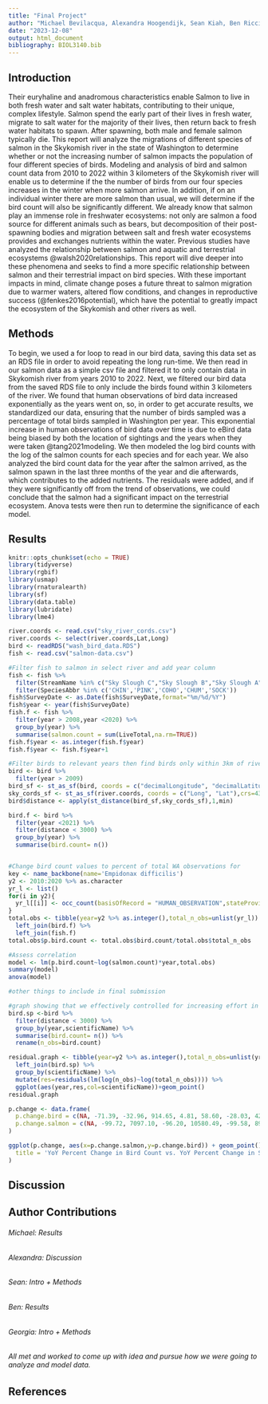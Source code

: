 ```yaml
---
title: "Final Project"
author: "Michael Bevilacqua, Alexandra Hoogendijk, Sean Kiah, Ben Riccio, Georgia Sisk"
date: "2023-12-08"
output: html_document
bibliography: BIOL3140.bib
---
```

## Introduction 

Their euryhaline and anadromous characteristics enable Salmon to live in both fresh water and salt water habitats, contributing to their unique, complex lifestyle. Salmon spend the early part of their lives in fresh water, migrate to salt water for the majority of their lives, then return back to fresh water habitats to spawn. After spawning, both male and female salmon typically die. This report will analyze the migrations of different species of salmon in the Skykomish river in the state of Washington to determine whether or not the increasing number of salmon impacts the population of four different species of birds. Modeling and analysis of bird and salmon count data from 2010 to 2022 within 3 kilometers of the Skykomish river will enable us to determine if the the number of birds from our four species increases in the winter when more salmon arrive. In addition, if on an individual winter there are more salmon than usual, we will determine if the bird count will also be significantly different. We already know that salmon play an immense role in freshwater ecosystems: not only are salmon a food source for different animals such as bears, but decomposition of their post-spawning bodies and migration between salt and fresh water ecosystems provides and exchanges nutrients within the water. Previous studies have analyzed the relationship between salmon and aquatic and terrestrial ecosystems @walsh2020relationships. This report will dive deeper into these phenomena and seeks to find a more specific relationship between salmon and their terrestrial impact on bird species. With these important impacts in mind, climate change poses a future threat to salmon migration due to warmer waters, altered flow conditions, and changes in reproductive success (@fenkes2016potential), which have the potential to greatly impact the ecosystem of the Skykomish and other rivers as well.

## Methods

To begin, we used a for loop to read in our bird data, saving this data set as an RDS file in order to avoid repeating the long run-time. We then read in our salmon data as a simple csv file and filtered it to only contain data in Skykomish river from years 2010 to 2022. Next, we filtered our bird data from the saved RDS file to only include the birds found within 3 kilometers of the river. We found that human observations of bird data increased exponentially as the years went on, so, in order to get accurate results, we standardized our data, ensuring that the number of birds sampled was a percentage of total birds sampled in Washington per year. This exponential increase in human observations of bird data over time is due to eBird data being biased by both the location of sightings and the years when they were taken @tang2021modeling. We then modeled the log bird counts with the log of the salmon counts for each species and for each year. We also analyzed the bird count data for the year after the salmon arrived, as the salmon spawn in the last three months of the year and die afterwards, which contributes to the added nutrients. The residuals were added, and if they were significantly off from the trend of observations, we could conclude that the salmon had a significant impact on the terrestrial ecosystem. Anova tests were then run to determine the significance of each model.

## Results

```r
knitr::opts_chunk$set(echo = TRUE)
library(tidyverse)
library(rgbif)
library(usmap)
library(rnaturalearth)
library(sf)
library(data.table)
library(lubridate)
library(lme4)
```
```r
river.coords <- read.csv("sky_river_cords.csv")
river.coords <- select(river.coords,Lat,Long)
bird <- readRDS("wash_bird_data.RDS")
fish <- read.csv("salmon-data.csv")

#Filter fish to salmon in select river and add year column 
fish <- fish %>% 
  filter(StreamName %in% c("Sky Slough C","Sky Slough B","Sky Slough A","Snohomish R. Cont. As Skykomish R. @ R.M. 20.51")) %>%
  filter(SpeciesAbbr %in% c('CHIN','PINK','COHO','CHUM','SOCK')) 
fish$SurveyDate <- as.Date(fish$SurveyDate,format="%m/%d/%Y")
fish$year <- year(fish$SurveyDate)
fish.f <- fish %>%
  filter(year > 2008,year <2020) %>%
  group_by(year) %>%
  summarise(salmon.count = sum(LiveTotal,na.rm=TRUE))
fish.f$year <- as.integer(fish.f$year)
fish.f$year <- fish.f$year+1

#Filter birds to relevant years then find birds only within 3km of river 
bird <- bird %>%
  filter(year > 2009)
bird_sf <- st_as_sf(bird, coords = c("decimalLongitude", "decimalLatitude"),crs=4326)
sky_cords_sf <- st_as_sf(river.coords, coords = c("Long", "Lat"),crs=4326)
bird$distance <- apply(st_distance(bird_sf,sky_cords_sf),1,min)

bird.f <- bird %>%
  filter(year <2021) %>%
  filter(distance < 3000) %>%
  group_by(year) %>%
  summarise(bird.count= n())


#Change bird count values to percent of total WA observations for 
key <- name_backbone(name='Empidonax difficilis')
y2 <- 2010:2020 %>% as.character
yr_l <- list()
for(i in y2){
  yr_l[[i]] <- occ_count(basisOfRecord = "HUMAN_OBSERVATION",stateProvince="Washington",year=i,country="US",orderKey=key$orderKey)
}
total.obs <- tibble(year=y2 %>% as.integer(),total_n_obs=unlist(yr_l)) %>%
  left_join(bird.f) %>%
  left_join(fish.f)
total.obs$p.bird.count <- total.obs$bird.count/total.obs$total_n_obs

#Assess correlation 
model <- lm(p.bird.count~log(salmon.count)*year,total.obs)
summary(model)
anova(model)

#other things to include in final submission 

#graph showing that we effectively controlled for increasing effort in bird observation data 
bird.sp <-bird %>%
  filter(distance < 3000) %>%
  group_by(year,scientificName) %>%
  summarise(bird.count= n()) %>%
  rename(n_obs=bird.count)

residual.graph <- tibble(year=y2 %>% as.integer(),total_n_obs=unlist(yr_l)) %>% 
  left_join(bird.sp) %>%
  group_by(scientificName) %>% 
  mutate(res=residuals(lm(log(n_obs)~log(total_n_obs)))) %>% 
  ggplot(aes(year,res,col=scientificName))+geom_point()
residual.graph

p.change <- data.frame(
  p.change.bird = c(NA, -71.39, -32.96, 914.65, 4.81, 58.60, -28.03, 42.21, -3.95, -7.56, -1.80),
  p.change.salmon = c(NA, -99.72, 7097.10, -96.20, 10580.49, -99.58, 8937.91, -96.04, -95.56, -95.73, 25566.21)
)

ggplot(p.change, aes(x=p.change.salmon,y=p.change.bird)) + geom_point()+geom_smooth(method='lm') + labs(
  title = 'YoY Percent Change in Bird Count vs. YoY Percent Change in Salmon Count' 
)

```

## Discussion

## Author Contributions

###### Michael: Results
###### Alexandra: Discussion
###### Sean: Intro + Methods
###### Ben: Results
###### Georgia: Intro + Methods
###### All met and worked to come up with idea and pursue how we were going to analyze and model data.

## References